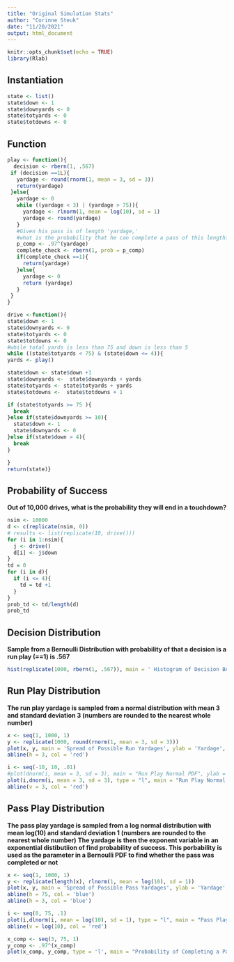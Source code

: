 ```yaml
---
title: "Original Simulation Stats"
author: "Corinne Steuk"
date: "11/20/2021"
output: html_document
---
```


```r
knitr::opts_chunk$set(echo = TRUE)
library(Rlab)
```

## Instantiation

```r
state <- list()
state$down <- 1 
state$downyards <- 0 
state$totyards <- 0 
state$totdowns <- 0 
```

## Function
```r
play <- function(){
  decision <- rbern(1, .567)
 if (decision ==1L){
   yardage <- round(rnorm(1, mean = 3, sd = 3))
   return(yardage)
 }else{
   yardage <- 0
   while ((yardage < 3) | (yardage > 75)){
     yardage <- rlnorm(1, mean = log(10), sd = 1)
     yardage <- round(yardage)
   }
   #Given his pass is of length 'yardage,' 
   #what is the probability that he can complete a pass of this length?
   p_comp <- .97^(yardage)
   complete_check <- rbern(1, prob = p_comp)
   if(complete_check ==1){
     return(yardage)
   }else{
     yardage <- 0 
     return (yardage)
   }
 }
}

drive <-function(){
state$down <- 1 
state$downyards <- 0 
state$totyards <- 0 
state$totdowns <- 0 
#while total yards is less than 75 and down is less than 5
while ((state$totyards < 75) & (state$down <= 4)){
yards <- play()

state$down <- state$down +1 
state$downyards <-  state$downyards + yards
state$totyards <- state$totyards + yards
state$totdowns <-  state$totdowns + 1

if (state$totyards >= 75 ){
  break
}else if(state$downyards >= 10){
  state$down <- 1
  state$downyards <- 0
}else if(state$down > 4){
  break
}

}
return(state)}
```

## Probability of Success
**Out of 10,000 drives, what is the probability they will end in a touchdown?**

```r
nsim <- 10000
d <- c(replicate(nsim, 0))
# results <- list(replicate(10, drive()))
for (i in 1:nsim){
  j <- drive()
  d[i] <- j$down
}
td = 0
for (i in d){
  if (i <= 4){
    td = td +1
  }
}
prob_td <- td/length(d)
prob_td
```

## Decision Distribution

**Sample from a Bernoulli Distribution with probability of that a decision is a run play (==1) is .567**

```r

hist(replicate(1000, rbern(1, .567)), main = ' Histogram of Decision Bermoulli', xlab = 'Decision (1 == Run Play)')

```

## Run Play Distribution
**The run play yardage is sampled from a normal distribution with mean 3 and standard deviation 3 (numbers are rounded to the nearest whole number)**

```r
x <- seq(1, 1000, 1)
y <- replicate(1000, round(rnorm(1, mean = 3, sd = 3)))
plot(x, y, main = 'Spread of Possible Run Yardages', ylab = 'Yardage', xlab = 'Play Number')
abline(h = 3, col = 'red')

i <- seq(-10, 10, .01)
#plot(dnorm(i, mean = 3, sd = 3), main = "Run Play Normal PDF", ylab = 'Density')
plot(i,dnorm(i, mean = 3, sd = 3), type = "l", main = "Run Play Normal PDF", lwd = 2, xlab = "", ylab = 'Density')
abline(v = 3, col = 'red')
```


## Pass Play Distribution
**The pass play yardage is sampled from a log normal distribution with mean log(10) and standard deviation 1 (numbers are rounded to the nearest whole number)**
**The yardage is then the exponent variable in an exponential distibutiion of find probability of success. This porbability is used as the parameter in a Bernoulli PDF to find whether the pass was completed or not**
```r

x <- seq(1, 1000, 1)
y <- replicate(length(x), rlnorm(1, mean = log(10), sd = 1))
plot(x, y, main = 'Spread of Possible Pass Yardages', ylab = 'Yardage', xlab = 'Play Number', ylim = c(0, 75))
abline(h = 75, col = 'blue')
abline(h = 3, col = 'blue')

i <- seq(0, 75, .1)
plot(i,dlnorm(i, mean = log(10), sd = 1), type = "l", main = "Pass Play Log - Normal PDF", lwd = 2, xlab = "", ylab = 'Density', xlim = c(0, 70))
abline(v = log(10), col = 'red')

x_comp <- seq(3, 75, 1)
y_comp <- .97^(x_comp)
plot(x_comp, y_comp, type = 'l', main = "Probability of Completing a Pass Given its Length", xlab = "Yardage", ylab = "Completion Probability")

```





